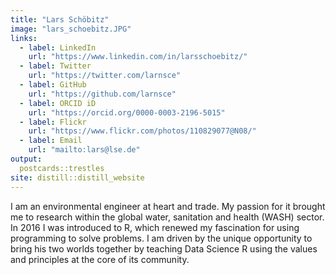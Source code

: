 ```yaml
---
title: "Lars Schöbitz"
image: "lars_schoebitz.JPG"
links:
  - label: LinkedIn
    url: "https://www.linkedin.com/in/larsschoebitz/"
  - label: Twitter
    url: "https://twitter.com/larnsce"
  - label: GitHub
    url: "https://github.com/larnsce"
  - label: ORCID iD
    url: "https://orcid.org/0000-0003-2196-5015"
  - label: Flickr
    url: "https://www.flickr.com/photos/110829077@N08/"
  - label: Email
    url: "mailto:lars@lse.de"
output:
  postcards::trestles
site: distill::distill_website
---
```


I am an environmental engineer at heart and trade. My passion for it brought me 
to research within the global water, sanitation and health (WASH) sector. 
In 2016 I was introduced to R, which renewed my fascination for using 
programming to solve problems. I am driven by the unique opportunity to bring 
his two worlds together by teaching Data Science R using the values and 
principles at the core of its community.